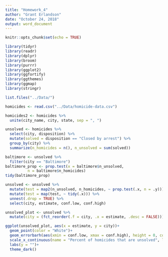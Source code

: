 ```yaml
---
title: "Homework_4"
author: "Grant Erlandson"
date: "October 24, 2018"
output: word_document
---
```


```r
knitr::opts_chunk$set(echo = TRUE)
```

```r
library(tidyr)
library(readr)
library(dplyr)
library(broom)
library(purrr)
library(ggplot2)
library(ggfortify)
library(ggthemes)
library(ggmap)
library(stringr)
```

```r
list.files("../Data/")
```

```r
homicides <- read.csv("../Data/homicide-data.csv")
```

```r
homicides2 <- homicides %>% 
  unite(city_name, city, state, sep = ", ")
```

```r
unsolved <- homicides %>% 
  select(city, disposition) %>% 
  mutate(solved = disposition == "Closed by arrest") %>% 
  group_by(city) %>% 
  summarize(n_homicides = n(), n_unsolved = sum(solved))
```

```r
baltimore <- unsolved %>% 
  filter(city == "Baltimore")
baltimore_prop <- prop.test(x = baltimore$n_unsolved,
          n = baltimore$n_homicides)
tidy(baltimore_prop)
```

```r
unsolved <- unsolved %>% 
  mutate(test = map2(n_unsolved, n_homicides, ~ prop.test(.x, n = .y))) %>% 
  mutate(test = map(test, ~ tidy(.x))) %>% 
  unnest(.drop = TRUE) %>% 
  select(city, estimate, conf.low, conf.high)
```

```r
unsolved_plot <- unsolved %>%
  mutate(city = (fct_reorder(.f = city, .x = estimate, .desc = FALSE)))
```

```r
ggplot(unsolved_plot, aes(x = estimate, y = city))+
  geom_point(color = "White")+
  geom_errorbarh(aes(xmin = conf.low, xmax = conf.high), height = 0, color = "White")+
  scale_x_continuous(name = "Percent of homicides that are unsolved", labels = percent)+
  labs(y = "")+
  theme_dark()
```
